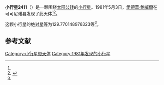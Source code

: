 {{Infobox planet
| bgcolour = #FFFFC0
| name = 2411 Zellner
| symbol = 
| image = 
| caption = 
| discovery = yes
| discovery_ref = 
| discoverer = [[愛德華·鮑威爾|愛德華·鮑威爾]]
| discovery_site = [[可可尼诺县|可可尼诺县]] 
| discovered = 1981年5月3日
| designations = yes
| mp_name = 
| named_after = 
| alt_names = 1981 JK/ 1952 UP1 / 1961 GB / 1961 JE / 1964 CF / 1972 TF8 / 1974 EN
| mp_category = [[主带小行星|主带小行星]]
| orbit_ref = <ref name="a">[http://ssd.jpl.nasa.gov/sbdb.cgi?sstr=2411 2411 Zellner] {{Wayback|url=http://ssd.jpl.nasa.gov/sbdb.cgi?sstr=2411 |date=20201001172405 }}，小行星數據庫瀏覽器（JPL Small-Body Database Browser）－[[美国国家航空航天局|美国国家航空航天局]]喷气推进实验室</ref>
| epoch = 2456400.5 (2013年4月18日更新)
| aphelion = {{convert|2.418077920375131|AU|km|3|abbr=on|lk=out}}
| perihelion = {{convert|2.034885440722921|AU|km|3|abbr=on}}
| semimajor = {{convert|2.226481680549026|AU|km|3|abbr=on}}
| eccentricity = 0.086053365
| period = 1213.464613 [[日|日]]<br />3.32[[儒略年|儒略年]]
| avg_speed = 
| inclination = 1.615387729444648
| asc_node = 131.011256840118
| mean_anomaly = 
| arg_peri = 129.770148976323
| satellites = 
| physical_characteristics = yes
| dimensions = 
| mass = 
| density = 
| surface_grav = 
| escape_velocity = 
| sidereal_day = 
| axial_tilt = 
| pole_ecliptic_lat = 
| pole_ecliptic_lon = 
| albedo = 
| temperatures= 
| temp_name1 = 
| mean_temp_1 = 
| max_temp_1 = 
| temp_name2 = 
| max_temp_2 = 
| spectral_type = 
| abs_magnitude = 129.770148976323
}}

'''小行星2411'''（{{lang-en|2411 Zellner}}）是一颗围绕[[太阳|太阳]][[公转|公转]]的[[小行星|小行星]]。1981年5月3日，[[愛德華·鮑威爾|愛德華·鮑威爾]]在可可尼诺县发现了此天体<ref name="a" /><ref>{{cite news|title=小行星列表|url=http://cfa-www.harvard.edu/iau/lists/NumberedMPs.txt|accessdate=2013-07-08|newspaper=哈佛大学|archive-date=2008-05-17|archive-url=https://web.archive.org/web/20080517010638/http://cfa-www.harvard.edu/iau/lists/NumberedMPs.txt|dead-url=no}}</ref>。

这颗小行星的[[绝对星等|绝对星等]]为129.770148976323等<ref name="a" />。

==参考文献==
{{reflist}}
{{Minor Planet Number|[[小行星2410|小行星2410]]|[[小行星2412|小行星2412]]}}

{{小天体}}

[[Category:小行星带天体|Category:小行星带天体]]
[[Category:1981年发现的小行星|Category:1981年发现的小行星]]

{{asteroid-stub}}